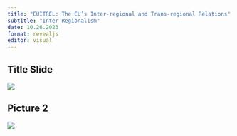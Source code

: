 ```yaml
---
title: "EUITREL: The EU’s Inter-regional and Trans-regional Relations"
subtitle: "Inter-Regionalism"
date: 10.26.2023
format: revealjs
editor: visual
---
```


## Title Slide

![](/lecture/images/2023-2024%20Autumn/Hakan%20Mehmetcik%202023%20Autumn%204/HM%204.png)

## Picture 2

![](/lecture/images/2023-2024%20Autumn/Hakan%20Mehmetcik%202023%20Autumn%204/WhatsApp%20Image%202023-12-10%20at%201.22.21%20AM.jpeg)
